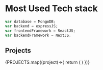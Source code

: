 # Most Used Tech stack

```js filename="myFavouriteTechStack.js" {3} copy
var database = MongoDB;
var backend = expressJS;
var frontendFramework = ReactJS;
var backendFramework = NextJS;

```



## Projects



{PROJECTS.map((project)=>{
  return (
    <Card projectStars={project.projectStars} liveLink={project.liveLink} gitHubLink={project.liveLink} projectName={project.projectName} projectDescription={project.projectDescription} />
  )
})}

